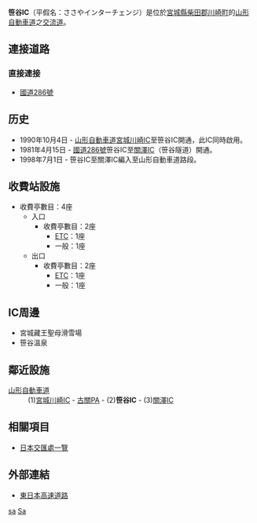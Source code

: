 {{日本公路設施
|設施名稱 = 笹谷IC
|色 = 
|圖像 = Sasaya_IC_120821.jpg
|pxl = 
|圖像簡介 = 
|公路名稱1 = [[山形自動車道|山形自動車道]]
|IC編號1 = 2
|收費站編號1 = 07-981
|記號1 = [[File:Japanese_National_Route_Sign_0286.svg|20px]]笹谷
|起點1 = [[村田JCT|村田JCT]]
|距離1 = 21.9
|上一設施1 = [[古關PA|古關PA]]
|上一設施距離1 = 4.1
|下一設施1 = [[關澤IC|關澤IC]]
|下一設施距離1 = 5.8
|連接道路 = [[國道286號|國道286號]]
|啟用日期 = 1981年4月15日
|停用日期 = 
|流量 = 
|智能IC = 
|上行營業時間 = 
|上行油站 = 
|上行油站營業時間 = 
|下行營業時間 = 
|下行油站 = 
|下行油站營業時間 = 
|郵政編碼 = 989-1502
|所在地 = [[宮城縣|宮城縣]][[柴田郡|柴田郡]][[川崎町|川崎町]]大字今宿
|坐標 = {{coord|38|13|24.66|N|140|30|34.1|E}}
|備註 = 
}}
'''笹谷IC'''（平假名：ささやインターチェンジ）是位於[[宮城縣|宮城縣]][[柴田郡|柴田郡]][[川崎町|川崎町]]的[[山形自動車道|山形自動車道]]之[[交流道|交流道]]。

== 連接道路 ==
=== 直接連接 ===
* [[國道286號|國道286號]]

== 历史 ==
* 1990年10月4日 - [[山形自動車道|山形自動車道]][[宮城川崎IC|宮城川崎IC]]至笹谷IC開通，此IC同時啟用。
* 1981年4月15日 - [[國道286號|國道286號]]笹谷IC至[[關澤IC|關澤IC]]（笹谷隧道）開通。
* 1998年7月1日 - 笹谷IC至關澤IC編入至山形自動車道路段。

== 收費站設施 ==
*收費亭數目：4座
**入口
***收費亭數目：2座
****[[電子道路收費系統|ETC]]：1座
****一般：1座
**出口
***收費亭數目：2座
****[[電子道路收費系統|ETC]]：1座
****一般：1座

== IC周邊 ==
*宮城藏王聖母滑雪場
*笹谷溫泉

== 鄰近設施 ==
; [[山形自動車道|山形自動車道]]
: (1)[[宮城川崎IC|宮城川崎IC]] - [[古關PA|古關PA]] - (2)'''笹谷IC''' - (3)[[關澤IC|關澤IC]]

== 相關項目 ==
* [[日本交匯處一覽|日本交匯處一覽]]

== 外部連結 ==
* [http://www.e-nexco.co.jp/ 東日本高速道路] {{Wayback|url=http://www.e-nexco.co.jp/ |date=20140203074239 }}

{{山形自動車道}}

[[Category:日本交流道_Sa|sa]]
[[Category:宮城縣交流道|Sa]]